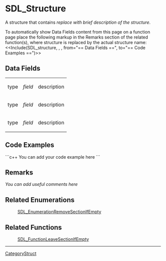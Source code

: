 <!-- pragma section-numbers off -->
<!-- pragma disable-camelcase -->

= SDL_Structure =
A structure that contains ''replace with brief description of the structure''.


<!-- #Remove this comment from the struct page when creating page.   -->
To automatically show Data Fields content from this page on a function page place the following markup in the Remarks section of the related function(s), where structure is replaced by the actual structure name:  <<Include(SDL_structure, , , from="== Data Fields ==", to="== Code Examples ==")>>

== Data Fields ==
{|
|type
|''field''
|description
|-
|type
|''field''
|description
|-
|type
|''field''
|description
|}

== Code Examples ==
```c++
You can add your code example here
```

== Remarks ==
''You can add useful comments here''

== Related Enumerations ==
:[[SDL_EnumerationRemoveSectionIfEmpty]]

== Related Functions ==
:[[SDL_FunctionLeaveSectionIfEmpty]]

----
[[CategoryStruct]]
